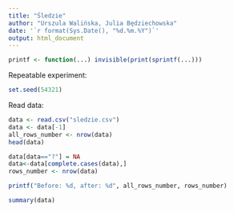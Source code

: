 ```yaml
---
title: "Śledzie"
author: "Urszula Walińska, Julia Będziechowska"
date: '`r format(Sys.Date(), "%d.%m.%Y")`'
output: html_document
---
```


```r
printf <- function(...) invisible(print(sprintf(...)))
```

Repeatable experiment:

```r
set.seed(54321)
```

Read data: 

```r
data <- read.csv("sledzie.csv")
data <- data[-1]
all_rows_number <- nrow(data)
head(data)
```


```r
data[data=="?"] = NA
data<-data[complete.cases(data),]
rows_number <- nrow(data)
```

```r
printf("Before: %d, after: %d", all_rows_number, rows_number)
```


```r
summary(data)
```


